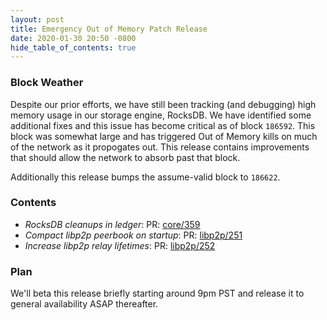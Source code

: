 ```yaml
---
layout: post
title: Emergency Out of Memory Patch Release
date: 2020-01-30 20:50 -0800
hide_table_of_contents: true
---
```


### Block Weather

Despite our prior efforts, we have still been tracking (and debugging) high memory usage in our
storage engine, RocksDB. We have identified some additional fixes and this issue has become critical
as of block `186592`. This block was somewhat large and has triggered Out of Memory kills on much of
the network as it propogates out. This release contains improvements that should allow the network
to absorb past that block.

<!--truncate-->

Additionally this release bumps the assume-valid block to `186622`.

### Contents

- _RocksDB cleanups in ledger_: PR: [core/359](https://github.com/helium/blockchain-core/pull/359)
- _Compact libp2p peerbook on startup_: PR:
  [libp2p/251](https://github.com/helium/erlang-libp2p/pull/251)
- _Increase libp2p relay lifetimes_: PR:
  [libp2p/252](https://github.com/helium/erlang-libp2p/pull/252)

### Plan

We'll beta this release briefly starting around 9pm PST and release it to general availability ASAP
thereafter.
